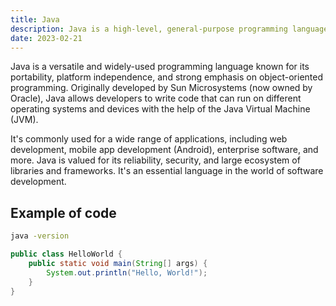 ```yaml
---
title: Java
description: Java is a high-level, general-purpose programming language that is known for its platform independence, robustness, and wide range of applications. It was first developed by James Gosling and his team at Sun Microsystems. 
date: 2023-02-21
---
```



Java is a versatile and widely-used programming language known for its portability, platform independence, and strong emphasis on object-oriented programming. Originally developed by Sun Microsystems (now owned by Oracle), Java allows developers to write code that can run on different operating systems and devices with the help of the Java Virtual Machine (JVM). 

It's commonly used for a wide range of applications, including web development, mobile app development (Android), enterprise software, and more. Java is valued for its reliability, security, and large ecosystem of libraries and frameworks. It's an essential language in the world of software development.


## Example of code


```sh
java -version
```



```java
public class HelloWorld {
    public static void main(String[] args) {
        System.out.println("Hello, World!");
    }
}
```